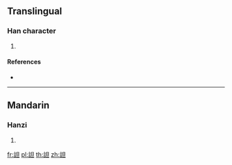 {{character info/new}}
==Translingual==

===Han character===
{{Han char|rn=149|rad=言|as=05|sn=12|four=|canj=YRAM}}

# {{defn|Han|sort=言05}}

====References====
* {{Han ref|kx=1156.020|dkj=35389|dj=1621.060|hdz=63953.070|uh=8A5A|ud=35418}}

----

==Mandarin==

===Hanzi===
{{cmn-hanzi|pin=[[dá]] ([[da2]])|wg=ta<sup>2</sup>}}

# {{defn|lang=cmn|sort=言05}}

[[fr:詚]]
[[pl:詚]]
[[th:詚]]
[[zh:詚]]